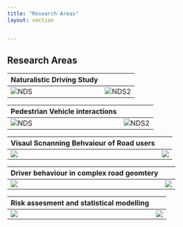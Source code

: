```yaml
---
title: "Research Areas"
layout: section


---
```

## Research Areas


|Naturalistic Driving Study
| ---------------------- | ---------------------- |
| ![NDS](/Lidar_data.gif) | ![NDS2](/Li_extract.jpg) |

             
|Pedestrian Vehicle interactions
| ---------------------- | ---------------------- |
| ![NDS](/vul1.jpg) | ![NDS2](/vul1.jpg) |

             
|Visaul Scnanning Behvaiour of Road users
| ---------------------- | ---------------------- |
| ![](/eye1.jpg) | ![](/eye2.jpg) |

|Driver behaviour in complex road geomtery
| ---------------------- | ---------------------- |
| ![](/eye1.jpg) | ![](/eye2.jpg) |


|Risk assesment and statistical modelling
| ---------------------- | ---------------------- |
| ![](/stats1.JPG) | ![](/stats2.JPG) |

